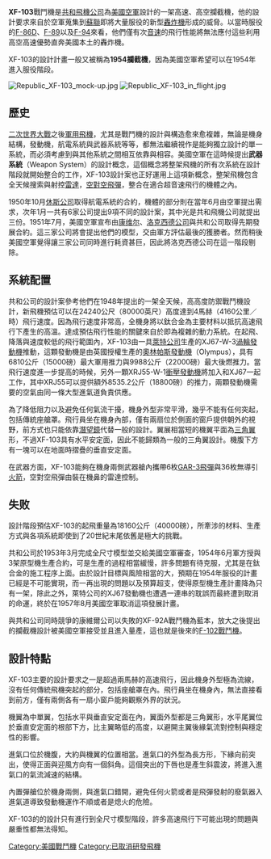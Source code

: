 {{Unreferenced|time=2018-08-20T12:33:46+00:00}}
'''XF-103'''戰鬥機是[[共和飛機公司|共和飛機公司]]為[[美國空軍|美國空軍]]設計的一架高速、高空攔截機，他的設計要求來自於空軍蒐集到[[蘇聯|蘇聯]]即將大量服役的新型[[轟炸機|轟炸機]]形成的威脅。以當時服役的[[F-86軍刀戰鬥機|F-86D]]、[[F-89戰鬥機|F-89]]以及[[F-94戰鬥機|F-94]]來看，他們僅有次[[音速|音速]]的飛行性能將無法應付這些利用高空高速優勢直奔美國本土的轟炸機。

XF-103的設計計畫一般又被稱為'''1954攔截機'''，因為美國空軍希望可以在1954年進入服役階段。

[[File:Republic_XF-103_mock-up.jpg|thumb]]
[[File:Republic_XF-103_in_flight.jpg|thumb]]

== 歷史 ==
[[二次世界大戰|二次世界大戰]]之後[[軍用飛機|軍用飛機]]，尤其是戰鬥機的設計與構造愈來愈複雜，無論是機身結構，發動機，航電系統與武器系統等等，都無法繼續視作是能夠獨立設計的單一系統，而必須考慮到與其他系統之間相互依靠與相容。美國空軍在這時候提出'''武器系統'''（Weapon System）的設計概念，這個概念將整架飛機的所有次系統在設計階段就開始整合的工作，XF-103設計案也正好運用上這項新概念，整架飛機包含全天候搜索與射控[[雷達|雷達]]，[[空對空飛彈|空對空飛彈]]，整合在適合超音速飛行的機體之內。

1950年10月[[休斯公司|休斯公司]]取得航電系統的合約，機體的部分則在當年6月由空軍提出需求，次年1月一共有6家公司提出9項不同的設計案，其中光是共和飛機公司就提出三份。1951年7月，美國空軍宣布由[[康维尔|康维尔]]、[[洛克西德公司|洛克西德公司]]與共和公司取得先期發展合約。這三家公司將會提出他們的模型，交由軍方評估最後的獲勝者。然而稍後美國空軍覺得讓三家公司同時進行耗資甚巨，因此將洛克西德公司在這一階段剔除。

== 系統配置 ==
共和公司的設計案參考他們在1948年提出的一架全天候，高高度防禦戰鬥機設計，新飛機預估可以在24240公尺（80000英尺）高度達到4馬赫（4160公里／時）飛行速度。因為飛行速度非常高，全機身將以鈦合金為主要材料以抵抗高速飛行下產生的高溫。達成預估飛行性能的關鍵來自於即為複雜的動力系統。在起飛、降落與速度較低的飛行範圍內，XF-103由一具[[萊特公司|萊特公司]]生產的XJ67-W-3[[渦輪發動機|渦輪發動機]]推動，這顆發動機是由英國授權生產的[[奧林帕斯發動機|奧林帕斯發動機]]（Olympus），具有6810公斤（15000磅）最大軍用推力與9988公斤（22000磅）最大後燃推力。當飛行速度進一步提高的時候，另外一顆XRJ55-W-1[[衝壓發動機|衝壓發動機]]將加入和XJ67一起工作，其中XRJ55可以提供額外8535.2公斤（18800磅）的推力，兩顆發動機需要的空氣由同一條大型進氣道負責供應。

為了降低阻力以及避免任何氣流干擾，機身外型非常平滑，幾乎不能有任何突起，包括傳統座艙罩。飛行員坐在機身內部，僅有兩扇位於側面的窗戶提供朝外的視野，前方式也只能依靠[[潛望鏡|潛望鏡]]代替一般的設計。翼展相當短的機翼平面為[[三角翼|三角翼]]形，不過XF-103具有水平安定面，因此不能歸類為一般的三角翼設計。機腹下方有一塊可以在地面時摺疊的垂直安定面。

在武器方面，XF-103能夠在機身兩側武器艙內攜帶6枚[[GAR-3飛彈|GAR-3飛彈]]與36枚無導引[[火箭|火箭]]，空對空飛彈由裝在機鼻的雷達控制。

== 失败 ==
設計階段預估XF-103的起飛重量為18160公斤（40000磅），所牽涉的材料、生產方式與各項系統即使到了20世紀末尾依舊是極大的挑戰。

共和公司於1953年3月完成全尺寸模型並交給美國空軍審查，1954年6月軍方授與3架原型機生產合約，可是生產的過程相當緩慢，許多問題有待克服，尤其是在鈦合金的施工程序上面。由於設計目標與風險相當的大，預期在1954年服役的計畫已經是不可能實現，而一再出現的問題以及預算超支，使得原型機生產計畫降為只有一架，除此之外，萊特公司的XJ67發動機也遭遇一連串的耽誤而最終遭到取消的命運，終於在1957年8月美國空軍取消這項發展計畫。

與共和公司同時競爭的康維爾公司以失敗的XF-92A戰鬥機為藍本，放大之後提出的攔截機設計被美國空軍接受並且進入量產，這也就是後來的[[F-102戰鬥機|F-102戰鬥機]]。

== 設計特點 ==
XF-103主要的設計要求之一是超過兩馬赫的高速飛行，因此機身外型極為流線，沒有任何傳統飛機突起的部分，包括座艙罩在內。飛行員坐在機身內，無法直接看到前方，僅有兩側各有一扇小窗戶能夠觀察外界的狀況。

機翼為中單翼，包括水平與垂直安定面在內，翼面外型都是三角翼形，水平尾翼位於垂直安定面的根部下方，比主翼略低的高度，以避開主翼後緣氣流對控制與穩定性的影響。

進氣口位於機腹，大約與機翼的位置相當。進氣口的外型為長方形，下緣向前突出，使得正面與迎風方向有一個斜角。這個突出的下唇也是產生斜震波，將進入進氣口的氣流減速的結構。

內置彈艙位於機身兩側，與進氣口錯開，避免任何火箭或者是飛彈發射的廢氣器入進氣道導致發動機運作不順或者是熄火的危險。

XF-103的的設計只有進行到全尺寸模型階段，許多高速飛行下可能出現的問題與嚴重性都無法得知。
{{美国战斗机}}
{{USAF fighters}}
[[Category:美國戰鬥機|Category:美國戰鬥機]]
[[Category:已取消研發飛機|Category:已取消研發飛機]]